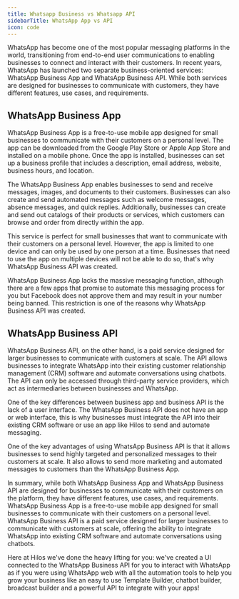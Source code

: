 ```yaml
---
title: Whatsapp Business vs Whatsapp API
sidebarTitle: WhatsApp App vs API
icon: code
---
```


WhatsApp has become one of the most popular messaging platforms in the world, transitioning from end-to-end user communications to enabling businesses to connect and interact with their customers. In recent years, WhatsApp has launched two separate business-oriented services: WhatsApp Business App and WhatsApp Business API. While both services are designed for businesses to communicate with customers, they have different features, use cases, and requirements.

## WhatsApp Business App

WhatsApp Business App is a free-to-use mobile app designed for small businesses to communicate with their customers on a personal level. The app can be downloaded from the Google Play Store or Apple App Store and installed on a mobile phone. Once the app is installed, businesses can set up a business profile that includes a description, email address, website, business hours, and location.

The WhatsApp Business App enables businesses to send and receive messages, images, and documents to their customers. Businesses can also create and send automated messages such as welcome messages, absence messages, and quick replies. Additionally, businesses can create and send out catalogs of their products or services, which customers can browse and order from directly within the app.

This service is perfect for small businesses that want to communicate with their customers on a personal level. However, the app is limited to one device and can only be used by one person at a time. Businesses that need to use the app on multiple devices will not be able to do so, that's why WhatsApp Business API was created.

WhatsApp Business App lacks the massive messaging function, although there are a few apps that promise to automate this messaging process for you but Facebook does not approve them and may result in your number being banned. This restriction is one of the reasons why WhatsApp Business API was created.

## WhatsApp Business API

WhatsApp Business API, on the other hand, is a paid service designed for larger businesses to communicate with customers at scale. The API allows businesses to integrate WhatsApp into their existing customer relationship management (CRM) software and automate conversations using chatbots. The API can only be accessed through third-party service providers, which act as intermediaries between businesses and WhatsApp.

One of the key differences between business app and business API is the lack of a user interface. The WhatsApp Business API does not have an app or web interface, this is why businesses must integrate the API into their existing CRM software or use an app like Hilos to send and automate messaging.

One of the key advantages of using WhatsApp Business API is that it allows businesses to send highly targeted and personalized messages to their customers at scale. It also allows to send more marketing and automated messages to customers than the WhatsApp Business App.

In summary, while both WhatsApp Business App and WhatsApp Business API are designed for businesses to communicate with their customers on the platform, they have different features, use cases, and requirements. WhatsApp Business App is a free-to-use mobile app designed for small businesses to communicate with their customers on a personal level. WhatsApp Business API is a paid service designed for larger businesses to communicate with customers at scale, offering the ability to integrate WhatsApp into existing CRM software and automate conversations using chatbots.

Here at Hilos we've done the heavy lifting for you: we've created a UI connected to the WhatsApp Business API for you to interact with WhatsApp as if you were using WhatsApp web with all the automation tools to help you grow your business like an easy to use Template Builder, chatbot builder, broadcast builder and a powerful API to integrate with your apps!
